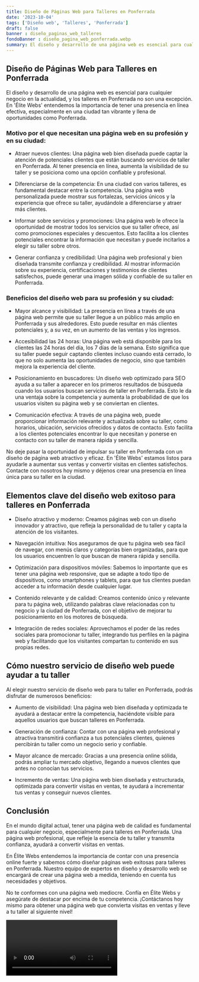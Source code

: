```yaml
---
title: Diseño de Páginas Web para Talleres en Ponferrada
date: '2023-10-04'
tags: ['Diseño web', 'Talleres', 'Ponferrada']
draft: false
banner : diseño_paginas_web_talleres
fondoBanner : diseño_pagina_web_ponferrada.webp
summary: El diseño y desarrollo de una página web es esencial para cualquier negocio en la actualidad, y los talleres en Ponferrada no son una excepción. En 'Élite Webs' entendemos la importancia de tener una presencia en línea efectiva, especialmente en una ciudad tan vibrante y llena de oportunidades como Ponferrada.
---
```


## Diseño de Páginas Web para Talleres en Ponferrada

El diseño y desarrollo de una página web es esencial para cualquier negocio en la actualidad, y los talleres en Ponferrada no son una excepción. En 'Élite Webs' entendemos la importancia de tener una presencia en línea efectiva, especialmente en una ciudad tan vibrante y llena de oportunidades como Ponferrada.

### Motivo por el que necesitan una página web en su profesión y en su ciudad:

- Atraer nuevos clientes: Una página web bien diseñada puede captar la atención de potenciales clientes que están buscando servicios de taller en Ponferrada. Al tener presencia en línea, aumenta la visibilidad de su taller y se posiciona como una opción confiable y profesional.

- Diferenciarse de la competencia: En una ciudad con varios talleres, es fundamental destacar entre la competencia. Una página web personalizada puede mostrar sus fortalezas, servicios únicos y la experiencia que ofrece su taller, ayudándole a diferenciarse y atraer más clientes.

- Informar sobre servicios y promociones: Una página web le ofrece la oportunidad de mostrar todos los servicios que su taller ofrece, así como promociones especiales y descuentos. Esto facilita a los clientes potenciales encontrar la información que necesitan y puede incitarlos a elegir su taller sobre otros.

- Generar confianza y credibilidad: Una página web profesional y bien diseñada transmite confianza y credibilidad. Al mostrar información sobre su experiencia, certificaciones y testimonios de clientes satisfechos, puede generar una imagen sólida y confiable de su taller en Ponferrada.

### Beneficios del diseño web para su profesión y su ciudad:

- Mayor alcance y visibilidad: La presencia en línea a través de una página web permite que su taller llegue a un público más amplio en Ponferrada y sus alrededores. Esto puede resultar en más clientes potenciales y, a su vez, en un aumento de las ventas y los ingresos.

- Accesibilidad las 24 horas: Una página web está disponible para los clientes las 24 horas del día, los 7 días de la semana. Esto significa que su taller puede seguir captando clientes incluso cuando está cerrado, lo que no solo aumenta las oportunidades de negocio, sino que también mejora la experiencia del cliente.

- Posicionamiento en buscadores: Un diseño web optimizado para SEO ayuda a su taller a aparecer en los primeros resultados de búsqueda cuando los usuarios buscan servicios de taller en Ponferrada. Esto le da una ventaja sobre la competencia y aumenta la probabilidad de que los usuarios visiten su página web y se conviertan en clientes.

- Comunicación efectiva: A través de una página web, puede proporcionar información relevante y actualizada sobre su taller, como horarios, ubicación, servicios ofrecidos y datos de contacto. Esto facilita a los clientes potenciales encontrar lo que necesitan y ponerse en contacto con su taller de manera rápida y sencilla.

No deje pasar la oportunidad de impulsar su taller en Ponferrada con un diseño de página web atractivo y eficaz. En 'Élite Webs' estamos listos para ayudarle a aumentar sus ventas y convertir visitas en clientes satisfechos. Contacte con nosotros hoy mismo y déjenos crear una presencia en línea única para su taller en la ciudad.

<GifSeo />

<Cta />

## Elementos clave del diseño web exitoso para talleres en Ponferrada

- Diseño atractivo y moderno: Creamos páginas web con un diseño innovador y atractivo, que refleja la personalidad de tu taller y capta la atención de los visitantes.

- Navegación intuitiva: Nos aseguramos de que tu página web sea fácil de navegar, con menús claros y categorías bien organizadas, para que los usuarios encuentren lo que buscan de manera rápida y sencilla.

- Optimización para dispositivos móviles: Sabemos lo importante que es tener una página web responsive, que se adapte a todo tipo de dispositivos, como smartphones y tablets, para que tus clientes puedan acceder a tu información desde cualquier lugar.

- Contenido relevante y de calidad: Creamos contenido único y relevante para tu página web, utilizando palabras clave relacionadas con tu negocio y la ciudad de Ponferrada, con el objetivo de mejorar tu posicionamiento en los motores de búsqueda.

- Integración de redes sociales: Aprovechamos el poder de las redes sociales para promocionar tu taller, integrando tus perfiles en la página web y facilitando que los visitantes compartan tu contenido en sus propias redes.

## Cómo nuestro servicio de diseño web puede ayudar a tu taller

Al elegir nuestro servicio de diseño web para tu taller en Ponferrada, podrás disfrutar de numerosos beneficios:

- Aumento de visibilidad: Una página web bien diseñada y optimizada te ayudará a destacar entre la competencia, haciéndote visible para aquellos usuarios que buscan talleres en Ponferrada.

- Generación de confianza: Contar con una página web profesional y atractiva transmitirá confianza a tus potenciales clientes, quienes percibirán tu taller como un negocio serio y confiable.

- Mayor alcance de mercado: Gracias a una presencia online sólida, podrás ampliar tu mercado objetivo, llegando a nuevos clientes que antes no conocían tus servicios.

- Incremento de ventas: Una página web bien diseñada y estructurada, optimizada para convertir visitas en ventas, te ayudará a incrementar tus ventas y conseguir nuevos clientes.

## Conclusión

En el mundo digital actual, tener una página web de calidad es fundamental para cualquier negocio, especialmente para talleres en Ponferrada. Una página web profesional, que refleje la esencia de tu taller y transmita confianza, ayudará a convertir visitas en ventas.

En Élite Webs entendemos la importancia de contar con una presencia online fuerte y sabemos cómo diseñar páginas web exitosas para talleres en Ponferrada. Nuestro equipo de expertos en diseño y desarrollo web se encargará de crear una página web a medida, teniendo en cuenta tus necesidades y objetivos.

No te conformes con una página web mediocre. Confía en Élite Webs y asegúrate de destacar por encima de tu competencia. ¡Contáctanos hoy mismo para obtener una página web que convierta visitas en ventas y lleve a tu taller al siguiente nivel!

<Video />

<CtaBot job='Talleres' city='Ponferrada'/>

<Gmaps query='Ponferrada+españa+maps' />